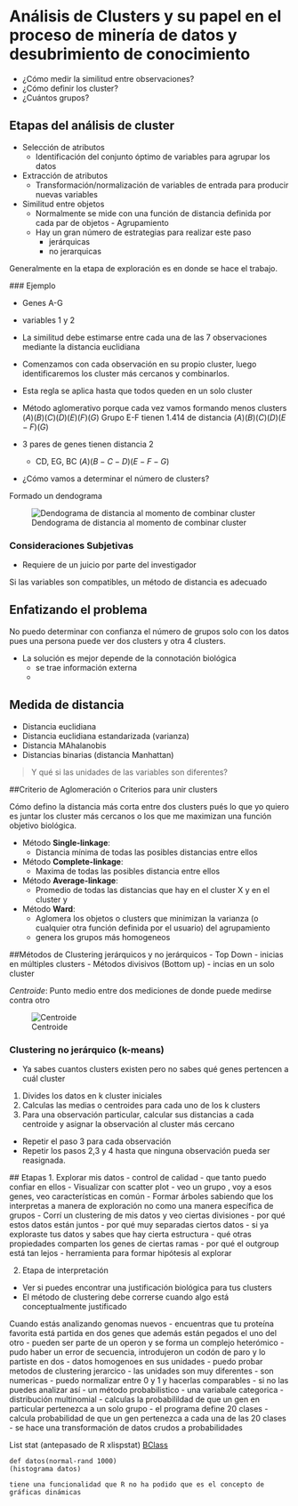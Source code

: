 # Análisis de Clusters y su papel en el proceso de minería de datos y desubrimiento de conocimiento 

- ¿Cómo medir la similitud entre observaciones? 
- ¿Cómo definir los cluster?
- ¿Cuántos grupos? 


## Etapas del análisis de cluster 

- Selección de atributos 
  - Identificación del conjunto óptimo de variables para agrupar los datos 
- Extracción de atributos 
  - Transformación/normalización de variables de entrada para producir nuevas variables
- Similitud entre objetos 
  - Normalmente se mide con una función de distancia definida por cada par de objetos - Agrupamiento 
  - Hay un gran número de estrategias para realizar este paso 
    - jerárquicas 
    - no jerarquicas 

Generalmente en la etapa de exploración es en donde se hace el trabajo. 


### Ejemplo 

- Genes A-G
- variables 1 y 2 

- La similitud debe estimarse entre cada una de las 7 observaciones mediante la distancia euclidiana 

- Comenzamos con cada observación en su propio cluster, luego identificaremos los cluster más cercanos y combinarlos. 
- Esta regla se aplica hasta que todos queden en un solo cluster 
- Método aglomerativo porque cada vez vamos formando menos clusters 
$(A)(B)(C)(D)(E)(F)(G)$
Grupo E-F tienen 1.414 de distancia 
$(A)(B)(C)(D)(E-F)(G)$
- 3 pares de genes tienen distancia 2 
  - CD, EG, BC
$(A)(B-C-D)(E-F-G)$

- ¿Cómo vamos a determinar el número de clusters? 

Formado un dendograma 

![Dendograma de distancia al momento de combinar cluster](images/dendograma.png)

### Consideraciones Subjetivas 
- Requiere de un juicio por parte del investigador 

Si las variables son compatibles, un método de distancia es adecuado


## Enfatizando el problema 
No puedo determinar con confianza el número de grupos solo con los datos pues una persona puede ver dos clusters y otra 4 clusters. 

- La solución es mejor depende de la connotación biológica 
  - se trae información externa 
  - 
  
## Medida de distancia 
- Distancia euclidiana 
- Distancia euclidiana estandarizada (varianza)
- Distancia MAhalanobis
- Distancias binarias (distancia Manhattan)

> Y qué si las unidades de las variables son diferentes?

##Criterio de Aglomeración o Criterios para unir clusters

Cómo defino la distancia más corta entre dos clusters pués lo que yo quiero es juntar los cluster más cercanos o los que me maximizan una función objetivo biológica. 

- Método **Single-linkage**: 
  - Distancia mínima de todas las posibles distancias entre ellos 

- Método **Complete-linkage**: 
  - Maxima de todas las posibles distancia entre ellos 
- Método **Average-linkage**:
  - Promedio de todas las distancias que hay en el cluster X y en el cluster y 
- Método **Ward**:
  - Aglomera los objetos o clusters que minimizan la varianza (o cualquier otra función definida por el usuario) del agrupamiento 
  - genera los grupos más homogeneos 

##Métodos de Clustering jerárquicos y no jerárquicos 
- Top Down 
  - inicias en múltiples clusters 
- Métodos divisivos (Bottom up)
  - incias en un solo cluster

*Centroide*: Punto medio entre dos mediciones de donde puede medirse contra otro 

![Centroide](images/centroide.png)

### Clustering no jerárquico (k-means)
- Ya sabes cuantos clusters existen pero no sabes qué genes pertencen a cuál cluster 
1. Divides los datos en k cluster iniciales 
2. Calculas las medias o centroides para cada uno de los k clusters 
3. Para una observación particular, calcular sus distancias a cada centroide y asignar la observación al cluster más cercano 
- Repetir el paso 3 para cada observación 
- Repetir los pasos 2,3 y 4 hasta que ninguna observación pueda ser reasignada. 


## Etapas 
1. Explorar mis datos 
  - control de calidad
  - que tanto puedo confiar en ellos 
  - Visualizar con scatter plot 
    - veo un grupo , voy a esos genes, veo características en común 
  - Formar árboles sabiendo que los interpretas a manera de exploración no como una manera específica de grupos 
    - Corrí un clustering de mis datos y veo ciertas divisiones
      - por qué estos datos están juntos 
      - por qué muy separadas ciertos datos 
      - si ya exploraste tus datos y sabes que hay cierta estructura
        - qué otras propiedades comparten los genes de ciertas ramas 
      - por qué el outgroup está tan lejos 
        - herramienta para formar hipótesis al explorar 

2. Etapa de interpretación
- Ver si puedes encontrar una justificación biológica para tus clusters 
- El método de clustering debe correrse cuando algo está conceptualmente justificado 


Cuando estás analizando genomas nuevos 
- encuentras que tu proteína favorita está partida en dos genes que además están pegados el uno del otro 
  - pueden ser parte de un operon y se forma un complejo heterómico 
  - pudo haber un error de secuencia, introdujeron un codón de paro y lo partiste en dos 
  - datos homogenoes en sus unidades 
    - puedo probar metodos de clustering jerarcico 
  - las unidades son muy diferentes 
    - son numericas 
      - puedo normalizar entre 0 y 1 y hacerlas comparables 
  - si no las puedes analizar así 
    - un método probabilistico 
    - una variabale categorica 
      - distribución multinomial 
      - calculas la probabilildad de que un gen en particular pertenezca a un solo grupo 
        - el programa define 20 clases
          - calcula probabilidad de que un gen pertenezca a cada una de las 20 clases 
          - se hace una transformación de datos crudos a probabilidades 
          
List stat (antepasado de R xlispstat)
[BClass](https://www.jstatsoft.org/article/view/v013i02)


```
def datos(normal-rand 1000)
(histograma datos)

tiene una funcionalidad que R no ha podido que es el concepto de gráficas dinámicas 

```